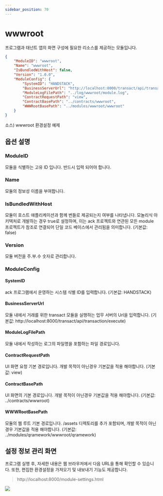 ```yaml
---
sidebar_position: 70
---
```


# wwwroot

프로그램과 태넌트 앱의 화면 구성에 필요한 리소스를 제공하는 모듈입니다.

```json
{
    "ModuleID": "wwwroot",
    "Name": "wwwroot",
    "IsBundledWithHost": false,
    "Version": "1.0.0",
    "ModuleConfig": {
        "SystemID": "HANDSTACK",
        "BusinessServerUrl": "http://localhost:8000/transact/api/transaction/execute",
        "ModuleLogFilePath": "../log/wwwroot/module.log",
        "ContractRequestPath": "view",
        "ContractBasePath": "../contracts/wwwroot",
        "WWWRootBasePath": "../modules/wwwroot/wwwroot"
    }
}
```
소스) wwwroot 환경설정 예제

## 옵션 설명

### ModuleID

모듈을 식별하는 고유 ID 입니다. 반드시 입력 되어야 합니다.

### Name

모듈의 정보성 이름을 부여합니다.

### IsBundledWithHost

모듈이 호스트 애플리케이션과 함께 번들로 제공되는지 여부를 나타냅니다. 모놀리식 아키텍처로 개발하는 경우 true로 설정하며, 이는 ack 프로젝트와 연관된 모든 module 프로젝트가 참조로 연결되어 단일 코드 베이스에서 관리됨을 의미합니다. (기본값: false)

### Version

모듈 버전을 주.부.수 숫자로 관리합니다.

### ModuleConfig

#### SystemID

ack 프로그램에서 운영하는 시스템 식별 ID를 입력합니다. (기본값: HANDSTACK)

#### BusinessServerUrl

모듈 내에서 거래를 위한 transact 모듈을 실행하는 업무 서버의 Url을 입력합니다. (기본값: http://localhost:8000/transact/api/transaction/execute)

#### ModuleLogFilePath

모듈 내에서 작성하는 로그의 파일명을 포함하는 파일 경로입니다.

#### ContractRequestPath

UI 화면 요청 기본 경로입니다. 개발 목적이 아닌경우 기본값을 적용 해야합니다. (기본값: view)

#### ContractBasePath

UI 화면의 기본 경로입니다. 개발 목적이 아닌경우 기본값을 적용 해야합니다. (기본값: ../contracts/wwwroot)

#### WWWRootBasePath

모듈의 웹 루트 기본 경로입니다. /assets 디렉토리를 추가 포함되며, 개발 목적이 아닌경우 기본값을 적용 해야합니다. (기본값: ../modules/qramework/wwwroot/qramework)

## 설정 정보 관리 화면

프로그램 실행 후, 자세한 내용은 웹 브라우저에서 다음 URL을 통해 확인할 수 있습니다. 또한, 편집한 환경설정을 가져오기 및 내보내기 기능도 제공합니다.

> http://localhost:8000/module-settings.html

![](img/localhost_8000_module-settings.html.png)